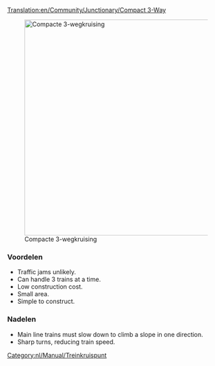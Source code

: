 [[Translation:en/Community/Junctionary/Compact 3-Way]]
{{nl/Community/Junctionary/Kruispuntenmenu}}

[[File:en/Community/Junctionary/Compact 3 way.png|thumb|500px|none|Compacte 3-wegkruising]]

===Voordelen===
*Traffic jams unlikely.
*Can handle 3 trains at a time.
*Low construction cost.
*Small area.
*Simple to construct.

===Nadelen===
*Main line trains must slow down to climb a slope in one direction.
*Sharp turns, reducing train speed.

[[Category:nl/Manual/Treinkruispunt]]